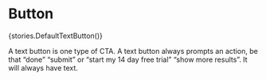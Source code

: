 
<Meta title="Components/Button" component={Button} />

# Button

<Story name="DefaultTextButton">{stories.DefaultTextButton()}</Story>

A text button is one type of CTA. A text button always prompts an action, be
that “done” “submit” or “start my 14 day free trial” “show more results”. It
will always have text.
